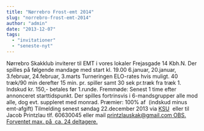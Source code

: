 ```yaml
---
title: "Nørrebro Frost-emt 2014"
slug: "norrebro-frost-emt-2014"
author: "admin"
date: "2013-12-07"
tags: 
  - "invitationer"
  - "seneste-nyt"
---
```


Nørrebro Skakklub inviterer til EMT i vores lokaler Frejasgade 14 Kbh.N. Der spilles på følgende mandage med start kl. 19.00 6.januar, 20.januar, 3.februar, 24.februar, 3.marts Turneringen ELO-rates hvis muligt. 40 træk/90 min derefter 15 min. pr. spiller samt 30 sek pr.træk fra træk 1. Indskud kr. 150,- betales før 1.runde. Fremmøde: Senest 1 time efter annonceret starttidspunkt. Der spilles fortrinsvis i 6-mandsgrupper alle mod alle, dog evt. suppleret med monrad. Præmier: 100% af  (indskud minus emt-afgift) Tilmelding senest søndag 22.december 2013 via [KSU](http://ksu.dk/kalender/dotnet/viskalender.aspx?id=1292)  eller til Jacob Printzlau tlf. 60630045 eller mail [printzlauskak@gmail.com OBS. Forventet max. på  ca. 24 deltagere.](mailto:printzlauskak@gmail.com)
